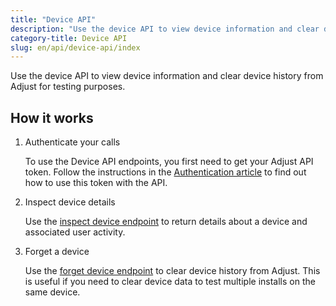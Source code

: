 ```yaml
---
title: "Device API"
description: "Use the device API to view device information and clear device history from Adjust for testing purposes."
category-title: Device API
slug: en/api/device-api/index
---
```


Use the device API to view device information and clear device history from Adjust for testing purposes.

## How it works

1. Authenticate your calls

   To use the Device API endpoints, you first need to get your Adjust API token. Follow the instructions in the [Authentication article](/en/api/device-api/authentication) to find out how to use this token with the API.

2. Inspect device details

   Use the [inspect device endpoint](/en/api/device-api/inspect) to return details about a device and associated user activity.

3. Forget a device

   Use the [forget device endpoint](/en/api/device-api/forget) to clear device history from Adjust. This is useful if you need to clear device data to test multiple installs on the same device.
